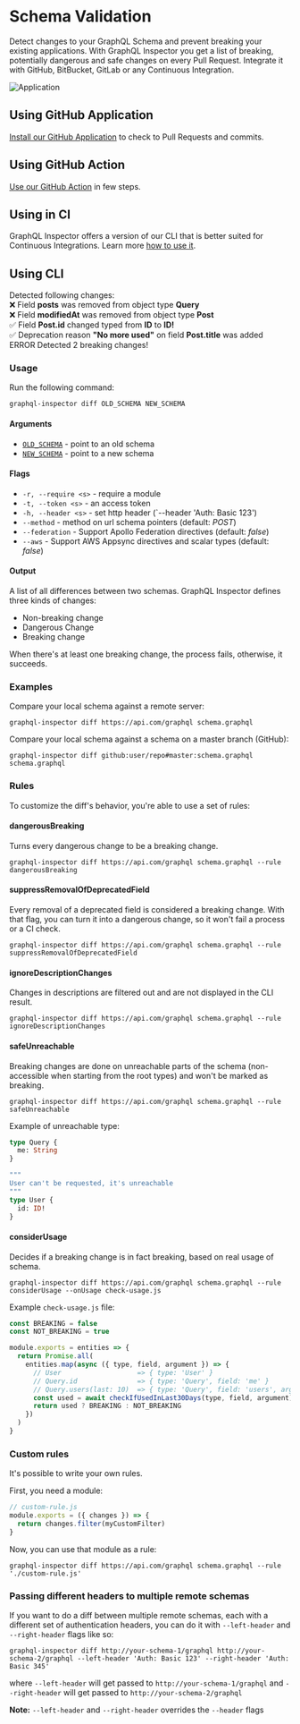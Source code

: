 # Schema Validation

Detect changes to your GraphQL Schema and prevent breaking your existing applications. With GraphQL Inspector you get a list of breaking, potentially dangerous and safe changes on every Pull Request. Integrate it with GitHub, BitBucket, GitLab or any Continuous Integration.

![Application](/assets/img/github/app-action.jpg)

## Using GitHub Application

[Install our GitHub Application](../products/github#detection-of-changes) to check to Pull Requests and commits.

## Using GitHub Action

[Use our GitHub Action](../products/action) in few steps.

## Using in CI

GraphQL Inspector offers a version of our CLI that is better suited for Continuous Integrations. Learn more [how to use it](../products/ci).

## Using CLI

<div style={{
    padding: 16,
    backgroundColor: '#292d3e',
    color: '#bfc7d5'
}}>
    <div style={{marginBottom: 15}}>Detected following changes:</div>
    <div>❌ Field <b>posts</b> was removed from object type <b>Query</b></div>
    <div>❌ Field <b>modifiedAt</b> was removed from object type <b>Post</b></div>
    <div>✅ Field <b>Post.id</b> changed typed from <b>ID</b> to <b>ID!</b></div>
    <div>✅ Deprecation reason <b>"No more used"</b> on field <b>Post.title</b> was added</div>
    <div style={{marginTop: 15}}><span style={{color: 'red'}}>ERROR</span> Detected 2 breaking changes!</div>
</div>

### Usage

Run the following command:

```
graphql-inspector diff OLD_SCHEMA NEW_SCHEMA
```

#### Arguments

- [`OLD_SCHEMA`](../api/schema) - point to an old schema
- [`NEW_SCHEMA`](../api/schema) - point to a new schema

#### Flags

- `-r, --require <s>` - require a module
- `-t, --token <s>` - an access token
- `-h, --header <s>` - set http header (`--header 'Auth: Basic 123')
- `--method` - method on url schema pointers (default: _POST_)
- `--federation` - Support Apollo Federation directives (default: _false_)
- `--aws` - Support AWS Appsync directives and scalar types (default: _false_)

#### Output

A list of all differences between two schemas.
GraphQL Inspector defines three kinds of changes:

- Non-breaking change
- Dangerous Change
- Breaking change

When there's at least one breaking change, the process fails, otherwise, it succeeds.

### Examples

Compare your local schema against a remote server:
```
graphql-inspector diff https://api.com/graphql schema.graphql
```
Compare your local schema against a schema on a master branch (GitHub):
```
graphql-inspector diff github:user/repo#master:schema.graphql schema.graphql
```
### Rules

To customize the diff's behavior, you're able to use a set of rules:

#### dangerousBreaking

Turns every dangerous change to be a breaking change.

```
graphql-inspector diff https://api.com/graphql schema.graphql --rule dangerousBreaking
```
#### suppressRemovalOfDeprecatedField

Every removal of a deprecated field is considered a breaking change. With that flag, you can turn it into a dangerous change, so it won't fail a process or a CI check.
```
graphql-inspector diff https://api.com/graphql schema.graphql --rule suppressRemovalOfDeprecatedField
```
#### ignoreDescriptionChanges

Changes in descriptions are filtered out and are not displayed in the CLI result.
```
graphql-inspector diff https://api.com/graphql schema.graphql --rule ignoreDescriptionChanges
```
#### safeUnreachable

Breaking changes are done on unreachable parts of the schema (non-accessible when starting from the root types) and won't be marked as breaking.
```
graphql-inspector diff https://api.com/graphql schema.graphql --rule safeUnreachable
```

Example of unreachable type:

```graphql
type Query {
  me: String
}

"""
User can't be requested, it's unreachable
"""
type User {
  id: ID!
}
```

#### considerUsage

Decides if a breaking change is in fact breaking, based on real usage of schema.
```
graphql-inspector diff https://api.com/graphql schema.graphql --rule considerUsage --onUsage check-usage.js
```
Example `check-usage.js` file:

```js
const BREAKING = false
const NOT_BREAKING = true

module.exports = entities => {
  return Promise.all(
    entities.map(async ({ type, field, argument }) => {
      // User                   => { type: 'User' }
      // Query.id               => { type: 'Query', field: 'me' }
      // Query.users(last: 10)  => { type: 'Query', field: 'users', argument: 'last' }
      const used = await checkIfUsedInLast30Days(type, field, argument)
      return used ? BREAKING : NOT_BREAKING
    })
  )
}
```

### Custom rules

It's possible to write your own rules.

First, you need a module:

```js
// custom-rule.js
module.exports = ({ changes }) => {
  return changes.filter(myCustomFilter)
}
```

Now, you can use that module as a rule:

    graphql-inspector diff https://api.com/graphql schema.graphql --rule './custom-rule.js'

### Passing different headers to multiple remote schemas

If you want to do a diff between multiple remote schemas, each with a different set of authentication headers, you can do it with `--left-header` and `--right-header` flags like so:

`graphql-inspector diff http://your-schema-1/graphql http://your-schema-2/graphql --left-header 'Auth: Basic 123' --right-header 'Auth: Basic 345'`

where `--left-header` will get passed to `http://your-schema-1/graphql` and `--right-header` will get passed to `http://your-schema-2/graphql`

**Note:** `--left-header` and `--right-header` overrides the `--header` flags

